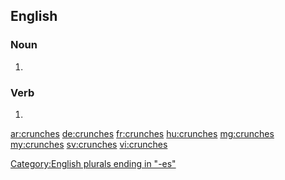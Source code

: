 ==English==

===Noun===
{{head|en|plural}}

# {{plural of|crunch|lang=en|nocat=1}}

===Verb===
{{head|en}}
# {{en-third-person singular of|crunch}}

[[Category:English plurals ending in "-es"]]

[[ar:crunches]]
[[de:crunches]]
[[fr:crunches]]
[[hu:crunches]]
[[mg:crunches]]
[[my:crunches]]
[[sv:crunches]]
[[vi:crunches]]